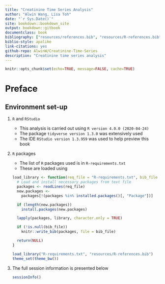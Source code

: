 ```yaml
---
title: "Creatinine Time Series Analysis"
author: "Alwin Wang, Lisa Toh"
date: "`r Sys.Date()`"
site: bookdown::bookdown_site
output: bookdown::gitbook
documentclass: book
bibliography: ["resources/references.bib", "resources/R-references.bib"]
biblio-style: apalike
link-citations: yes
github-repo: AlwinW/Creatinine-Time-Series
description: "Creatinine time series analysis"
---
```


```r
knitr::opts_chunk$set(echo=TRUE, message=FALSE, cache=TRUE)
```

# Preface {-}

## Environment set-up {-}

1. `R` and `RStudio`

    - This analysis is carried out using `R version 4.0.0 (2020-04-24)`
    - The package `tidyverse version 1.3.0` was extensively used
    - The IDE `RStudio version 1.3.959` was used to help preview this book

2. `R` packages

    - The list of `R` packages used is in `R-requirements.txt`
    - These are loaded using

    ```r
    load_library <- function(req_file = "R-requirements.txt", bib_file = NULL) {
      # Load and install necessary packages from text file
      packages <- readLines(req_file)
      new.packages <-
        packages[!(packages %in% installed.packages()[, "Package"])]

      if (length(new.packages))
        install.packages(new.packages)

      lapply(packages, library, character.only = TRUE)

      if (!is.null(bib_file))
        knitr::write_bib(packages, file = bib_file)

      return(NULL)
    }
    ```

    ```r
    load_library("R-requirements.txt", "resources/R-references.bib")
    theme_set(theme_bw())
    ```

3. The full session information is presented below

    ```r
    sessionInfo()
    ```
